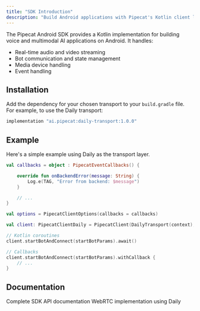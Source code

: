 ```yaml
---
title: "SDK Introduction"
description: "Build Android applications with Pipecat's Kotlin client library"
---
```


The Pipecat Android SDK provides a Kotlin implementation for building voice and multimodal AI applications on Android. It handles:

- Real-time audio and video streaming
- Bot communication and state management
- Media device handling
- Event handling

## Installation

Add the dependency for your chosen transport to your `build.gradle` file. For example, to use the Daily transport:

```gradle
implementation "ai.pipecat:daily-transport:1.0.0"
```

## Example

Here's a simple example using Daily as the transport layer.

```kotlin
val callbacks = object : PipecatEventCallbacks() {

    override fun onBackendError(message: String) {
        Log.e(TAG, "Error from backend: $message")
    }

    // ...
}

val options = PipecatClientOptions(callbacks = callbacks)

val client: PipecatClientDaily = PipecatClient(DailyTransport(context), options)

// Kotlin coroutines
client.startBotAndConnect(startBotParams).await()

// Callbacks
client.startBotAndConnect(startBotParams).withCallback {
    // ...
}
```

## Documentation

<CardGroup cols={2}>
  <Card
    title="API Reference"
    icon="book"
    href="https://docs-android.rtvi.ai/"
  >
    Complete SDK API documentation
  </Card>

  <Card title="Daily Transport" icon="network-wired" href="./transports/daily">
    WebRTC implementation using Daily
  </Card>
</CardGroup>
